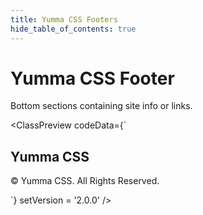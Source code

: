 ```yaml
---
title: Yumma CSS Footers
hide_table_of_contents: true
---
```



# Yumma CSS Footer

Bottom sections containing site info or links.

<ClassPreview
  codeData={`<div class="d-f fd-c min-h-1/1">
    <footer class="bg-l-gray-4 mt-auto pb-4 pt-3">
      <div class="ta-c w-full">
        <div class="m-auto t-white">
          <h2>Yumma CSS</h2>
          <span class="fs-sm t-white">
            <p>© Yumma CSS. All Rights Reserved.</p>
          </span>
        </div>
      </div>
    </footer>
  </div>`}
  setVersion = '2.0.0' 
/>